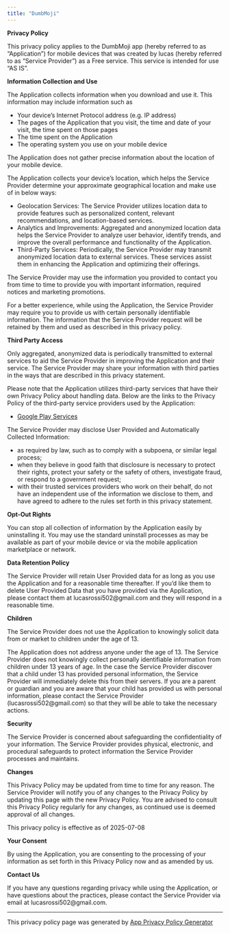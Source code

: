 ```yaml
---
title: "DumbMoji"
---
```


**Privacy Policy**

This privacy policy applies to the DumbMoji app (hereby referred to as "Application") for mobile devices that was created by lucas (hereby referred to as "Service Provider") as a Free service. This service is intended for use "AS IS".

**Information Collection and Use**

The Application collects information when you download and use it. This information may include information such as

*   Your device's Internet Protocol address (e.g. IP address)
*   The pages of the Application that you visit, the time and date of your visit, the time spent on those pages
*   The time spent on the Application
*   The operating system you use on your mobile device

The Application does not gather precise information about the location of your mobile device.

The Application collects your device's location, which helps the Service Provider determine your approximate geographical location and make use of in below ways:

*   Geolocation Services: The Service Provider utilizes location data to provide features such as personalized content, relevant recommendations, and location-based services.
*   Analytics and Improvements: Aggregated and anonymized location data helps the Service Provider to analyze user behavior, identify trends, and improve the overall performance and functionality of the Application.
*   Third-Party Services: Periodically, the Service Provider may transmit anonymized location data to external services. These services assist them in enhancing the Application and optimizing their offerings.

The Service Provider may use the information you provided to contact you from time to time to provide you with important information, required notices and marketing promotions.

For a better experience, while using the Application, the Service Provider may require you to provide us with certain personally identifiable information. The information that the Service Provider request will be retained by them and used as described in this privacy policy.

**Third Party Access**

Only aggregated, anonymized data is periodically transmitted to external services to aid the Service Provider in improving the Application and their service. The Service Provider may share your information with third parties in the ways that are described in this privacy statement.

Please note that the Application utilizes third-party services that have their own Privacy Policy about handling data. Below are the links to the Privacy Policy of the third-party service providers used by the Application:

*   [Google Play Services](https://www.google.com/policies/privacy/)

The Service Provider may disclose User Provided and Automatically Collected Information:

*   as required by law, such as to comply with a subpoena, or similar legal process;
*   when they believe in good faith that disclosure is necessary to protect their rights, protect your safety or the safety of others, investigate fraud, or respond to a government request;
*   with their trusted services providers who work on their behalf, do not have an independent use of the information we disclose to them, and have agreed to adhere to the rules set forth in this privacy statement.

**Opt-Out Rights**

You can stop all collection of information by the Application easily by uninstalling it. You may use the standard uninstall processes as may be available as part of your mobile device or via the mobile application marketplace or network.

**Data Retention Policy**

The Service Provider will retain User Provided data for as long as you use the Application and for a reasonable time thereafter. If you'd like them to delete User Provided Data that you have provided via the Application, please contact them at lucasrossi502@gmail.com and they will respond in a reasonable time.

**Children**

The Service Provider does not use the Application to knowingly solicit data from or market to children under the age of 13.

The Application does not address anyone under the age of 13. The Service Provider does not knowingly collect personally identifiable information from children under 13 years of age. In the case the Service Provider discover that a child under 13 has provided personal information, the Service Provider will immediately delete this from their servers. If you are a parent or guardian and you are aware that your child has provided us with personal information, please contact the Service Provider (lucasrossi502@gmail.com) so that they will be able to take the necessary actions.

**Security**

The Service Provider is concerned about safeguarding the confidentiality of your information. The Service Provider provides physical, electronic, and procedural safeguards to protect information the Service Provider processes and maintains.

**Changes**

This Privacy Policy may be updated from time to time for any reason. The Service Provider will notify you of any changes to the Privacy Policy by updating this page with the new Privacy Policy. You are advised to consult this Privacy Policy regularly for any changes, as continued use is deemed approval of all changes.

This privacy policy is effective as of 2025-07-08

**Your Consent**

By using the Application, you are consenting to the processing of your information as set forth in this Privacy Policy now and as amended by us.

**Contact Us**

If you have any questions regarding privacy while using the Application, or have questions about the practices, please contact the Service Provider via email at lucasrossi502@gmail.com.

* * *

This privacy policy page was generated by [App Privacy Policy Generator](https://app-privacy-policy-generator.nisrulz.com/)
